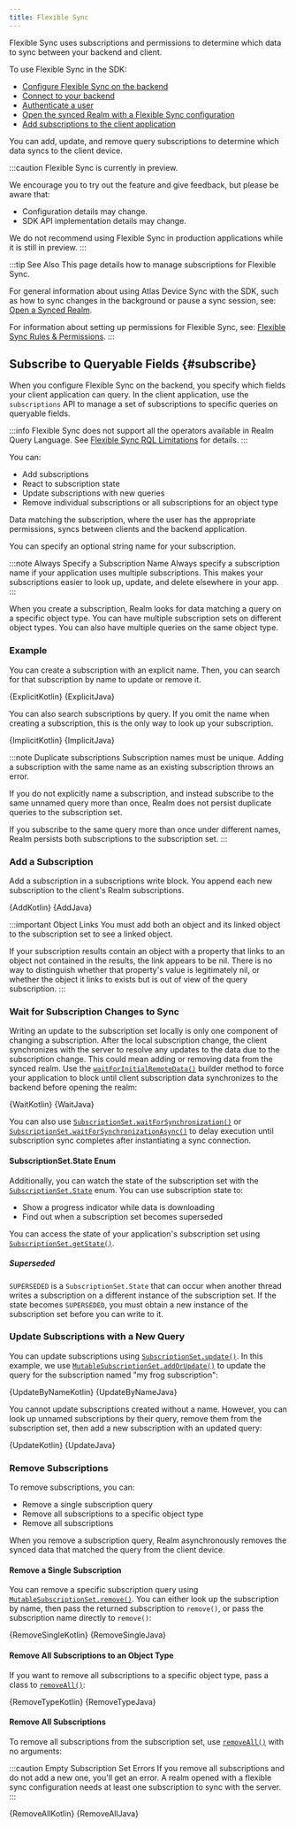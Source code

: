 ```yaml
---
title: Flexible Sync
---
```



Flexible Sync uses subscriptions and permissions to determine which
data to sync between your backend and client.

To use Flexible Sync in the SDK:

- [Configure Flexible Sync on the backend](https://www.mongodb.com/docs/realm/sync/configure/enable-sync/#std-label-enable-flexible-sync)
- [Connect to your backend](/sdk/java/app-services/connect)
- [Authenticate a user](/sdk/java/app-services/users/authenticate-users)
- [Open the synced Realm with a Flexible Sync configuration](/sdk/java/app-services/sync/open-a-synced-realm#flexible)
- [Add subscriptions to the client application](#subscribe)

You can add, update, and remove query subscriptions to determine which data
syncs to the client device.

:::caution Flexible Sync is currently in preview.

We encourage you to try out the feature and give feedback, but please be aware that:

- Configuration details may change.
- SDK API implementation details may change.

We do not recommend using Flexible Sync in production applications while it is still in preview.
:::

:::tip See Also
This page details how to manage subscriptions for Flexible Sync.

For general information about using Atlas Device Sync with the SDK,
such as how to sync changes in the background or pause a sync session,
see: [Open a Synced Realm](/sdk/java/app-services/sync/open-a-synced-realm).

For information about setting up permissions for Flexible Sync, see:
[Flexible Sync Rules & Permissions](https://www.mongodb.com/docs/realm/sync/data-access-patterns/permissions/#std-label-flexible-sync-rules-and-permissions).
:::

## Subscribe to Queryable Fields {#subscribe}

When you configure Flexible Sync on the backend, you specify which fields
your client application can query. In the client application, use the
`subscriptions` API to manage a set of subscriptions to specific queries on
queryable fields.

:::info
Flexible Sync does not support all the operators available in Realm Query
Language. See [Flexible Sync RQL Limitations](https://www.mongodb.com/docs/realm/reference/realm-query-language/#std-label-flexible-sync-rql-limitations)
for details.
:::

You can:

- Add subscriptions
- React to subscription state
- Update subscriptions with new queries
- Remove individual subscriptions or all subscriptions for an object type

Data matching the subscription, where the user has the appropriate
permissions, syncs between clients and the backend application.

You can specify an optional string name for your subscription.

:::note Always Specify a Subscription Name
Always specify a subscription name if your application uses multiple
subscriptions. This makes your subscriptions easier to look up,
update, and delete elsewhere in your app.
:::

When you create a subscription, Realm looks for data matching a query on a
specific object type. You can have multiple subscription sets on different
object types. You can also have multiple queries on the same object type.

### Example

You can create a subscription with an explicit name. Then, you can
search for that subscription by name to update or remove it.

<Tabs groupId="java-sdk-languages">
  <TabItem value="kotlin" label="Kotlin">
    <CodeBlock language="kotlin">{ExplicitKotlin}</CodeBlock>
  </TabItem>
  <TabItem value="java" label="Java">
    <CodeBlock language="java">{ExplicitJava}</CodeBlock>
  </TabItem>
</Tabs>

You can also search subscriptions by query. If you omit the name when
creating a subscription, this is the only way to look up your
subscription.

<Tabs groupId="java-sdk-languages">
  <TabItem value="kotlin" label="Kotlin">
    <CodeBlock language="kotlin">{ImplicitKotlin}</CodeBlock>
  </TabItem>
  <TabItem value="java" label="Java">
    <CodeBlock language="java">{ImplicitJava}</CodeBlock>
  </TabItem>
</Tabs>

:::note Duplicate subscriptions
Subscription names must be unique. Adding a subscription
with the same name as an existing subscription throws an error.

If you do not explicitly name a subscription, and instead subscribe
to the same unnamed query more than once, Realm does not persist
duplicate queries to the subscription set.

If you subscribe to the same query more than once under different names,
Realm persists both subscriptions to the subscription set.
:::

### Add a Subscription

Add a subscription in a subscriptions write block. You append each
new subscription to the client's Realm subscriptions.

<Tabs groupId="java-sdk-languages">
  <TabItem value="kotlin" label="Kotlin">
    <CodeBlock language="kotlin">{AddKotlin}</CodeBlock>
  </TabItem>
  <TabItem value="java" label="Java">
    <CodeBlock language="java">{AddJava}</CodeBlock>
  </TabItem>
</Tabs>

:::important Object Links
You must add both an object and its linked object to the subscription
set to see a linked object.

If your subscription results contain an object with a property that links
to an object not contained in the results, the link appears to be nil.
There is no way to distinguish whether that property's value is
legitimately nil, or whether the object it links to exists but is out of
view of the query subscription.
:::

### Wait for Subscription Changes to Sync

Writing an update to the subscription set locally is only one component
of changing a subscription. After the local subscription change, the client
synchronizes with the server to resolve any updates to the data due to
the subscription change. This could mean adding or removing data from the
synced realm. Use the [`waitForInitialRemoteData()`](<https://www.mongodb.com/docs/realm-sdks/java/latest/io/realm/mongodb/sync/SyncConfiguration.Builder.html#waitForInitialRemoteData(long,java.util.concurrent.TimeUnit)>)
builder method to force your application to block until client subscription
data synchronizes to the backend before opening the realm:

<Tabs groupId="java-sdk-languages">
  <TabItem value="kotlin" label="Kotlin">
    <CodeBlock language="kotlin">{WaitKotlin}</CodeBlock>
  </TabItem>
  <TabItem value="java" label="Java">
    <CodeBlock language="java">{WaitJava}</CodeBlock>
  </TabItem>
</Tabs>

You can also use [`SubscriptionSet.waitForSynchronization()`](<https://www.mongodb.com/docs/realm-sdks/java/latest/io/realm/mongodb/sync/SubscriptionSet.html#waitForSynchronization(java.lang.Long,java.util.concurrent.TimeUnit)>)
or [`SubscriptionSet.waitForSynchronizationAsync()`](<https://www.mongodb.com/docs/realm-sdks/java/latest/io/realm/mongodb/sync/SubscriptionSet.html#waitForSynchronizationAsync(java.lang.Long,java.util.concurrent.TimeUnit,io.realm.mongodb.sync.SubscriptionSet.StateChangeCallback)>)
to delay execution until subscription sync completes after instantiating
a sync connection.

#### SubscriptionSet.State Enum

Additionally, you can watch the state of the subscription set with the
[`SubscriptionSet.State`](https://www.mongodb.com/docs/realm-sdks/java/latest/io/realm/mongodb/sync/SubscriptionSet.State.html) enum.
You can use subscription state to:

- Show a progress indicator while data is downloading
- Find out when a subscription set becomes superseded

You can access the state of your application's subscription set using
[`SubscriptionSet.getState()`](<https://www.mongodb.com/docs/realm-sdks/java/latest/io/realm/mongodb/sync/SubscriptionSet.html#getState()>).

##### Superseded

`SUPERSEDED` is a `SubscriptionSet.State` that can occur when another
thread writes a subscription on a different instance of the
subscription set. If the state becomes `SUPERSEDED`, you must obtain
a new instance of the subscription set before you can write to it.

### Update Subscriptions with a New Query

You can update subscriptions using [`SubscriptionSet.update()`](<https://www.mongodb.com/docs/realm-sdks/java/latest/io/realm/mongodb/sync/SubscriptionSet.html#update(io.realm.mongodb.sync.SubscriptionSet.UpdateCallback)>).
In this example, we use [`MutableSubscriptionSet.addOrUpdate()`](<https://www.mongodb.com/docs/realm-sdks/java/latest/io/realm/mongodb/sync/MutableSubscriptionSet.html#addOrUpdate(io.realm.mongodb.sync.Subscription)>)
to update the query for the subscription named "my frog subscription":

<Tabs groupId="java-sdk-languages">
  <TabItem value="kotlin" label="Kotlin">
    <CodeBlock language="kotlin">{UpdateByNameKotlin}</CodeBlock>
  </TabItem>
  <TabItem value="java" label="Java">
    <CodeBlock language="java">{UpdateByNameJava}</CodeBlock>
  </TabItem>
</Tabs>

You cannot update subscriptions created without a name. However, you can
look up unnamed subscriptions by their query, remove them from the
subscription set, then add a new subscription with an updated query:

<Tabs groupId="java-sdk-languages">
  <TabItem value="kotlin" label="Kotlin">
    <CodeBlock language="kotlin">{UpdateKotlin}</CodeBlock>
  </TabItem>
  <TabItem value="java" label="Java">
    <CodeBlock language="java">{UpdateJava}</CodeBlock>
  </TabItem>
</Tabs>

### Remove Subscriptions

To remove subscriptions, you can:

- Remove a single subscription query
- Remove all subscriptions to a specific object type
- Remove all subscriptions

When you remove a subscription query, Realm asynchronously removes the
synced data that matched the query from the client device.

#### Remove a Single Subscription

You can remove a specific subscription query
using [`MutableSubscriptionSet.remove()`](<https://www.mongodb.com/docs/realm-sdks/java/latest/io/realm/mongodb/sync/MutableSubscriptionSet.html#remove(io.realm.mongodb.sync.Subscription)>).
You can either look up the subscription by name, then pass the returned
subscription to `remove()`, or pass the subscription name directly to
`remove()`:

<Tabs groupId="java-sdk-languages">
  <TabItem value="kotlin" label="Kotlin">
    <CodeBlock language="kotlin">{RemoveSingleKotlin}</CodeBlock>
  </TabItem>
  <TabItem value="java" label="Java">
    <CodeBlock language="java">{RemoveSingleJava}</CodeBlock>
  </TabItem>
</Tabs>

#### Remove All Subscriptions to an Object Type

If you want to remove all subscriptions to a specific object type, pass
a class to [`removeAll()`](<https://www.mongodb.com/docs/realm-sdks/java/latest/io/realm/mongodb/sync/MutableSubscriptionSet.html#removeAll(java.lang.Class)>):

<Tabs groupId="java-sdk-languages">
  <TabItem value="kotlin" label="Kotlin">
    <CodeBlock language="kotlin">{RemoveTypeKotlin}</CodeBlock>
  </TabItem>
  <TabItem value="java" label="Java">
    <CodeBlock language="java">{RemoveTypeJava}</CodeBlock>
  </TabItem>
</Tabs>

#### Remove All Subscriptions

To remove all subscriptions from the subscription set, use
[`removeAll()`](<https://www.mongodb.com/docs/realm-sdks/java/latest/io/realm/mongodb/sync/MutableSubscriptionSet.html#removeAll()>)
with no arguments:

:::caution Empty Subscription Set Errors
If you remove all subscriptions and do not add a new one, you'll
get an error. A realm opened with a flexible sync configuration needs
at least one subscription to sync with the server.
:::

<Tabs groupId="java-sdk-languages">
  <TabItem value="kotlin" label="Kotlin">
    <CodeBlock language="kotlin">{RemoveAllKotlin}</CodeBlock>
  </TabItem>
  <TabItem value="java" label="Java">
    <CodeBlock language="java">{RemoveAllJava}</CodeBlock>
  </TabItem>
</Tabs>
